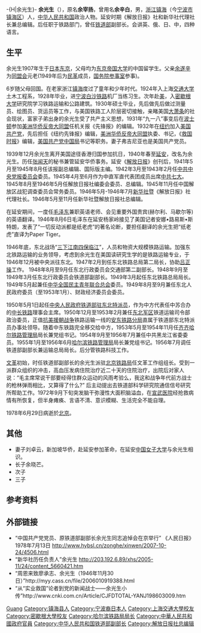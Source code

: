 {{distinguish|余光中}}
-{H|余光生}-
'''余光生'''（{{bd|1907年||1978年|catIdx=Y}}），原名'''余宰扬'''，曾用名'''余辛白'''，男，[[浙江|浙江]][[镇海县|镇海]]（今[[宁波市|宁波市]][[镇海区_(宁波市)|镇海区]]）人，[[中华人民共和国|中华人民共和国]]政治人物。延安时期《解放日报》社和新华社代理社长兼总编辑。后任职于铁路部门，曾任[[中華人民共和國鐵道部|铁道部]]副部长。会讲英、俄、日、中，四种语言。

== 生平 ==
余光生1907年生于[[日本|日本]][[东京|东京]]，父母均为[[东京帝国大学|东京帝国大学]]的中国留学生。父亲[[余遂辛|余遂辛]]为[[同盟会|同盟会]]元老(1949年后为[[民革|民革]]成员，[[国务院参事室|国务院参事室]]参事)。

6岁随父母回国。在老家浙江[[镇海|镇海]]度过了童年和少年时代。1924年入上海[[交通大学|交通大学]]土木工程系，1928年毕业，进[[宁波|宁波]][[白沙铁路|白沙铁路]]机厂当练习生。次年赴[[美國|美]]，入[[密歇根大学|密歇根大学]]研究院学习铁路运输和公路建筑。1930年硕士毕业，先后做先后做过测量员、绘图员、货运员等工作，与美国铁路工人阶层密切接触，亲睹美国[[大萧条|大萧条]]的社会现状，富家子弟出身的余光生受了共产主义思想，1931年“九一八”事变后在[[波士顿|波士顿]]参加[[美洲华侨反帝大同盟|美洲华侨反帝大同盟]]任机关报《先锋报》的编辑。1932年在[[纽约|纽约]]加入[[美国共产党|美国共产党]]，先后担任《纽约先锋报》编辑，[[美洲华侨反帝大同盟|美洲华侨反帝大同盟]]执委、书记，《[[救国时报|救国时报]]》编辑，[[美国共产党中国局|美国共产党中国局]]书记等职务。妻子弗吉尼亚也是美国共产党员。

1939年12月余光生离开美国途径香港归国参加抗日，1940年春至[[延安|延安]]，改名为余光生。历任[[张闻天|张闻天]]的秘书兼管延安华侨事务。延安《[[解放日报|解放日报]]》创刊后，1941年5月至1945年8月任该报副总编辑、国际版主编。1942年3月至1943年2月任[[中共中央党报委员会|中共中央党报委员会]]委员。1945年4月至6月作为中直军直代表团成员出席[[中共七大|中共七大]]。1945年8月至1946年5月任解放日报社编委会委员、总编辑。1945年11月任中国解放区战犯调查委员会常务委员。1946年5月-1946年7月[[新华社|新华社]]暨《解放日报》社代理社长。1946年5月至11月任新华社暨解放日报社总编辑。

在延安期间，一度任[[毛泽东|毛泽东]]兼职英语老师、会见重要外国贵宾(赫尔利、马歇尔等)的英语翻译。1946年8月6日毛泽东在延安杨家岭接见了美国记者安娜•路易斯•斯特朗，发表了“一切反动派都是纸老虎”的著名论断，要担任翻译的余光生把“纸老虎”直译为Paper Tiger。

1946年底，东北战场“[[三下江南四保临江|三下江南四保临江]]”，人员和物资大规模铁路运输。加强东北铁路运输的业务领导，考虑到余光生在美国读研究生学的是铁路运输专业，于1946年12月被中央派往东北。1947年2月到任东北铁路总局第二局长，协助[[吕正操|吕正操]]工作。 1948年8月至9月任东北行政委员会交通部第二副部长。1948年9月至1949年3月任东北行政委员会铁道部副部长。1949年3月起任东北铁路总局局长。1949年5月起兼任[[青联|中华全国民主青年联合总会]]委员。1949年8月至9月兼任东北人民政府委员（至1953年1月）、财政经济委员会委员。

1950年5月1日起任[[中央人民政府铁道部驻东北特派员|中央人民政府铁道部驻东北特派员]]，作为中方代表任中苏合办的[[中长铁路|中长铁路]]理事会主席。1950年12月至1953年2月兼任[[东北军区|东北军区]]铁道运输司令部政治委员，正值[[抗美援朝战争|抗美援朝战争]]铁路运输一线的[[安东铁路分局|安东铁路分局]]直属于铁道部东北特派员办事处领导。随着中东铁路完全移交给中方，1953年5月至1954年11月任[[齐齐哈尔铁路局|齐齐哈尔铁路管理局]]局长兼党组书记。1954年9月至1956年7月兼任中共黑龙江省委委员。1955年1月至1956年6月[[哈尔滨铁路局|哈尔滨铁路管理局]]局长兼党组书记。1956年7月调任铁道部副部长兼运输总局局长。后分管铁路科技工作。

[[文革|文革]]初始，时任铁道部副部长的余光生派驻[[北京铁路局|北京铁路局]]任文革工作组组长。受到一派群众组织的冲击，高血压发病住院治疗近二十天的住院治疗，出院后对家人说：“毛主席常说干部要经得住群众运动的风雨考验么，我这和战争年代前方战士的枪林弹雨相比，又算得了什么?” 后主动提出去铁道部科学研究院通信信号研究所帮助工作。1972年9月下旬突发脑干弥漫性大面积脑溢血，在[[宣武医院|宣武医院]]经抢救病情有所恢复，但半身瘫痪、言语不清、意识模糊、生活完全不能自理。

1978年6月29日病逝於[[北京|北京]]。

== 其他 ==
* 妻子刘卓云，新加坡华侨，赴延安参加革命，在延安[[中国女子大学|中国女子大学]]与余光生相识。
* 长子余晓芒。
* 次子
* 三子

== 参考资料 ==
{{reflist}}

== 外部链接 ==
* “中国共产党党员、原铁道部副部长余光生同志追悼会在京举行” 《人民日报》1978年7月13日 http://www.hybsl.cn/zonghe/xinwen/2007-10-24/4506.html {{Wayback|url=http://www.hybsl.cn/zonghe/xinwen/2007-10-24/4506.html |date=20200808202145 }}
* “新华社历任负责人”余光生 http://203.192.6.89/xhs/2005-11/24/content_5660421.htm {{Wayback|url=http://203.192.6.89/xhs/2005-11/24/content_5660421.htm |date=20200807030845 }}
* “周恩来致廖承志、余光生（1946年11月30日）”http://myy.cass.cn/file/2006010919388.html{{dead link|date=2017年11月 |bot=InternetArchiveBot |fix-attempted=yes }}
* “从“实业救国”论者到党的新闻战士——余光生小传”http://www.cnki.com.cn/Article/CJFDTOTAL-YANJ198603009.htm {{Wayback|url=http://www.cnki.com.cn/Article/CJFDTOTAL-YANJ198603009.htm |date=20200215095350 }}

{{中华全国民主青年联合总会第一届委员会}}
{{中华人民共和国科学技术协会第一届全国委员会}}

{{Authority control}}
{{DEFAULTSORT:Yu余}}
[[Category:余姓|Guang]]
[[Category:镇海县人|Category:镇海县人]]
[[Category:宁波裔日本人|Category:宁波裔日本人]]
[[Category:上海交通大學校友|Category:上海交通大學校友]]
[[Category:密歇根大學校友|Category:密歇根大學校友]]
[[Category:哈尔滨铁路局局长|Category:哈尔滨铁路局局长]]
[[Category:中華人民共和國政府官員|Category:中華人民共和國政府官員]]
[[Category:中华人民共和国铁道部副部长|Category:中华人民共和国铁道部副部长]]
[[Category:解放日报社总编辑|Category:解放日报社总编辑]]